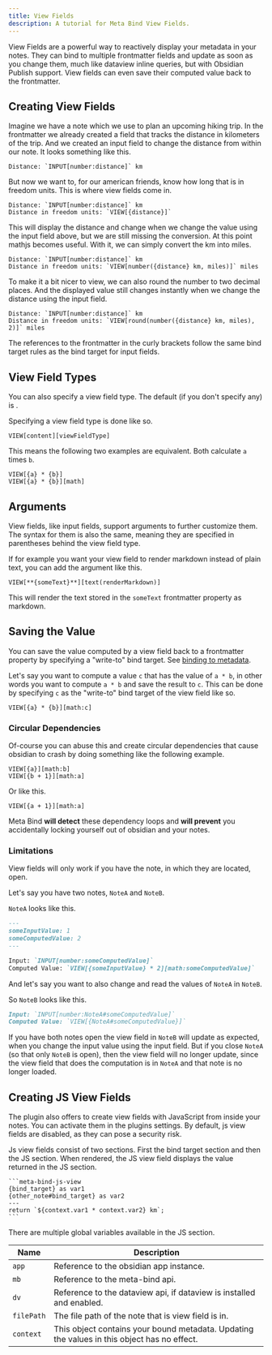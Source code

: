 ---
title: View Fields
description: A tutorial for Meta Bind View Fields.
---


View Fields are a powerful way to reactively display your metadata in your notes. 
They can bind to multiple frontmatter fields and update as soon as you change them, much like dataview inline queries, but with Obsidian Publish support. 
View fields can even save their computed value back to the frontmatter.

## Creating View Fields

Imagine we have a note which we use to plan an upcoming hiking trip. 
In the frontmatter we already created a field that tracks the distance in kilometers of the trip.
And we created an input field to change the distance from within our note.
It looks something like this.

````
Distance: `INPUT[number:distance]` km
````

But now we want to, for our american friends, know how long that is in freedom units. 
This is where view fields come in.

````
Distance: `INPUT[number:distance]` km
Distance in freedom units: `VIEW[{distance}]`
````

This will display the distance and change when we change the value using the input field above, but we are still missing the conversion.
At this point mathjs becomes useful. With it, we can simply convert the km into miles.

````
Distance: `INPUT[number:distance]` km
Distance in freedom units: `VIEW[number({distance} km, miles)]` miles
````

To make it a bit nicer to view, we can also round the number to two decimal places. And the displayed value still changes instantly when we change the distance using the input field.

````
Distance: `INPUT[number:distance]` km
Distance in freedom units: `VIEW[round(number({distance} km, miles), 2)]` miles
````

The references to the frontmatter in the curly brackets follow the same bind target rules as the bind target for input fields.

## View Field Types

You can also specify a view field type. The default (if you don't specify any) is <ViewFieldLink type={ViewFieldType.MATH}></ViewFieldLink>.

Specifying a view field type is done like so.

````
VIEW[content][viewFieldType]
````

This means the following two examples are equivalent. Both calculate `a` times `b`.

````
VIEW[{a} * {b}]
VIEW[{a} * {b}][math]
````

## Arguments

View fields, like input fields, support arguments to further customize them.
The syntax for them is also the same, meaning they are specified in parentheses behind the view field type.

If for example you want your <ViewFieldLink type={ViewFieldType.TEXT}></ViewFieldLink> view field to render markdown instead of plain text,
you can add the <ViewFieldArgumentLink type={ViewFieldArgumentType.RENDER_MARKDOWN}></ViewFieldArgumentLink> argument like this.

```
VIEW[**{someText}**][text(renderMarkdown)]
```

This will render the text stored in the `someText` frontmatter property as markdown.

## Saving the Value

You can save the value computed by a view field back to a frontmatter property by specifying a "write-to" bind target. See [binding to metadata](/obsidian-meta-bind-plugin-docs/guides/inputfields/#binding-to-metadata).

Let's say you want to compute a value `c` that has the value of `a * b`, in other words you want to compute `a * b` and save the result to `c`. This can be done by specifying `c` as the "write-to" bind target of the view field like so.

```
VIEW[{a} * {b}][math:c]
```

### Circular Dependencies

Of-course you can abuse this and create circular dependencies that cause obsidian to crash by doing something like the following example.

```
VIEW[{a}][math:b]
VIEW[{b + 1}][math:a]
```

Or like this.

```
VIEW[{a + 1}][math:a]
```

Meta Bind **will detect** these dependency loops and **will prevent** you accidentally locking yourself out of obsidian and your notes.

### Limitations

View fields will only work if you have the note, in which they are located, open.

Let's say you have two notes, `NoteA` and `NoteB`.

`NoteA` looks like this.

````md
---
someInputValue: 1
someComputedValue: 2
---

Input: `INPUT[number:someComputedValue]`
Computed Value: `VIEW[{someInputValue} * 2][math:someComputedValue]`
````

And let's say you want to also change and read the values of `NoteA` in `NoteB`.

So `NoteB` looks like this.

````md
Input: `INPUT[number:NoteA#someComputedValue]`
Computed Value: `VIEW[{NoteA#someComputedValue}]`
````

If you have both notes open the view field in `NoteB` will update as expected, when you change the input value using the input field.
But if you close `NoteA` (so that only `NoteB` is open), then the view field will no longer update, since the view field that does the computation is in `NoteA` and that note is no longer loaded.

## Creating JS View Fields

The plugin also offers to create view fields with JavaScript from inside your notes. 
You can activate them in the plugins settings. 
By default, js view fields are disabled, as they can pose a security risk.

Js view fields consist of two sections. 
First the bind target section and then the JS section. 
When rendered, the JS view field displays the value returned in the JS section.

````
```meta-bind-js-view
{bind_target} as var1
{other_note#bind_target} as var2
---
return `${context.var1 * context.var2} km`;
```
````

There are multiple global variables available in the JS section.

| Name       | Description                                                                                 |
|------------|---------------------------------------------------------------------------------------------|
| `app`      | Reference to the obsidian app instance.                                                     | 
| `mb`       | Reference to the meta-bind api.                                                             |
| `dv`       | Reference to the dataview api, if dataview is installed and enabled.                        | 
| `filePath` | The file path of the note that is view field is in.                                         |
| `context`  | This object contains your bound metadata. Updating the values in this object has no effect. |


